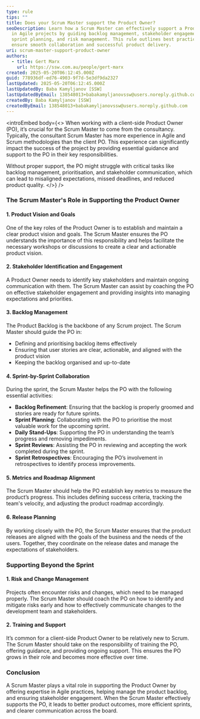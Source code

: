```yaml
---
type: rule
tips: ""
title: Does your Scrum Master support the Product Owner?
seoDescription: Learn how a Scrum Master can effectively support a Product Owner
  in Agile projects by guiding backlog management, stakeholder engagement,
  sprint planning, and risk management. This rule outlines best practices to
  ensure smooth collaboration and successful product delivery.
uri: scrum-master-support-product-owner
authors:
  - title: Gert Marx
    url: https://ssw.com.au/people/gert-marx
created: 2025-05-20T06:12:45.000Z
guid: 778936df-ed76-4903-9f7d-5e3df9da2327
lastUpdated: 2025-05-20T06:12:45.000Z
lastUpdatedBy: Baba Kamyljanov [SSW]
lastUpdatedByEmail: 138548013+babakamyljanovssw@users.noreply.github.com
createdBy: Baba Kamyljanov [SSW]
createdByEmail: 138548013+babakamyljanovssw@users.noreply.github.com
---
```

<introEmbed
  body={<>
When working with a client-side Product Owner (PO), it’s crucial for the Scrum Master to come from the consultancy. Typically, the consultant Scrum Master has more experience in Agile and Scrum methodologies than the client PO. This experience can significantly impact the success of the project by providing essential guidance and support to the PO in their key responsibilities.

Without proper support, the PO might struggle with critical tasks like backlog management, prioritisation, and stakeholder communication, which can lead to misaligned expectations, missed deadlines, and reduced product quality.
  </>}
/>
### The Scrum Master's Role in Supporting the Product Owner

#### 1. **Product Vision and Goals**

One of the key roles of the Product Owner is to establish and maintain a clear product vision and goals. The Scrum Master ensures the PO understands the importance of this responsibility and helps facilitate the necessary workshops or discussions to create a clear and actionable product vision.

#### 2. **Stakeholder Identification and Engagement**

A Product Owner needs to identify key stakeholders and maintain ongoing communication with them. The Scrum Master can assist by coaching the PO on effective stakeholder engagement and providing insights into managing expectations and priorities.

#### 3. **Backlog Management**

The Product Backlog is the backbone of any Scrum project. The Scrum Master should guide the PO in:

* Defining and prioritising backlog items effectively
* Ensuring that user stories are clear, actionable, and aligned with the product vision
* Keeping the backlog organised and up-to-date

#### 4. **Sprint-by-Sprint Collaboration**

During the sprint, the Scrum Master helps the PO with the following essential activities:

* **Backlog Refinement**: Ensuring that the backlog is properly groomed and stories are ready for future sprints.
* **Sprint Planning**: Collaborating with the PO to prioritise the most valuable work for the upcoming sprint.
* **Daily Stand-Ups**: Supporting the PO in understanding the team’s progress and removing impediments.
* **Sprint Reviews**: Assisting the PO in reviewing and accepting the work completed during the sprint.
* **Sprint Retrospectives**: Encouraging the PO’s involvement in retrospectives to identify process improvements.

#### 5. **Metrics and Roadmap Alignment**

The Scrum Master should help the PO establish key metrics to measure the product’s progress. This includes defining success criteria, tracking the team's velocity, and adjusting the product roadmap accordingly.

#### 6. **Release Planning**

By working closely with the PO, the Scrum Master ensures that the product releases are aligned with the goals of the business and the needs of the users. Together, they coordinate on the release dates and manage the expectations of stakeholders.

### Supporting Beyond the Sprint

#### 1. **Risk and Change Management**

Projects often encounter risks and changes, which need to be managed properly. The Scrum Master should coach the PO on how to identify and mitigate risks early and how to effectively communicate changes to the development team and stakeholders.

#### 2. **Training and Support**

It’s common for a client-side Product Owner to be relatively new to Scrum. The Scrum Master should take on the responsibility of training the PO, offering guidance, and providing ongoing support. This ensures the PO grows in their role and becomes more effective over time.

### Conclusion

A Scrum Master plays a vital role in supporting the Product Owner by offering expertise in Agile practices, helping manage the product backlog, and ensuring stakeholder engagement. When the Scrum Master effectively supports the PO, it leads to better product outcomes, more efficient sprints, and clearer communication across the board.
